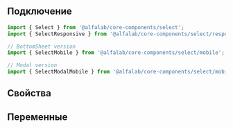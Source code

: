 

## Подключение

```jsx
import { Select } from '@alfalab/core-components/select';
import { SelectResponsive } from '@alfalab/core-components/select/responsive';

// BottomSheet version
import { SelectMobile } from '@alfalab/core-components/select/mobile';

// Modal version
import { SelectModalMobile } from '@alfalab/core-components/select/mobile';
```

## Свойства

<ArgsTable of={SelectTS} />

## Переменные

<CssVars css={vars} />
